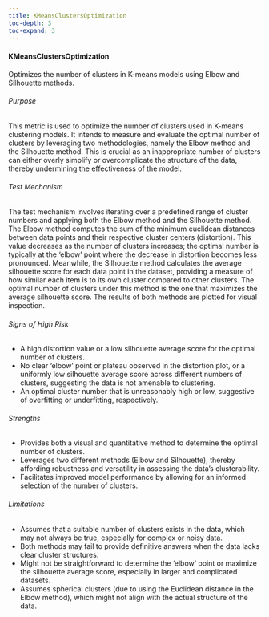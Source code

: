 ```yaml
---
title: KMeansClustersOptimization
toc-depth: 3
toc-expand: 3
---
```







 
#### KMeansClustersOptimization

Optimizes the number of clusters in K-means models using Elbow and Silhouette methods.

###### Purpose

This metric is used to optimize the number of clusters used in K-means clustering models. It intends to measure and
evaluate the optimal number of clusters by leveraging two methodologies, namely the Elbow method and the Silhouette
method. This is crucial as an inappropriate number of clusters can either overly simplify or overcomplicate the
structure of the data, thereby undermining the effectiveness of the model.

###### Test Mechanism

The test mechanism involves iterating over a predefined range of cluster numbers and applying both the Elbow method
and the Silhouette method. The Elbow method computes the sum of the minimum euclidean distances between data points
and their respective cluster centers (distortion). This value decreases as the number of clusters increases; the
optimal number is typically at the 'elbow' point where the decrease in distortion becomes less pronounced.
Meanwhile, the Silhouette method calculates the average silhouette score for each data point in the dataset,
providing a measure of how similar each item is to its own cluster compared to other clusters. The optimal number
of clusters under this method is the one that maximizes the average silhouette score. The results of both methods
are plotted for visual inspection.

###### Signs of High Risk

- A high distortion value or a low silhouette average score for the optimal number of clusters.
- No clear 'elbow' point or plateau observed in the distortion plot, or a uniformly low silhouette average score
across different numbers of clusters, suggesting the data is not amenable to clustering.
- An optimal cluster number that is unreasonably high or low, suggestive of overfitting or underfitting,
respectively.

###### Strengths

- Provides both a visual and quantitative method to determine the optimal number of clusters.
- Leverages two different methods (Elbow and Silhouette), thereby affording robustness and versatility in assessing
the data's clusterability.
- Facilitates improved model performance by allowing for an informed selection of the number of clusters.

###### Limitations

- Assumes that a suitable number of clusters exists in the data, which may not always be true, especially for
complex or noisy data.
- Both methods may fail to provide definitive answers when the data lacks clear cluster structures.
- Might not be straightforward to determine the 'elbow' point or maximize the silhouette average score, especially
in larger and complicated datasets.
- Assumes spherical clusters (due to using the Euclidean distance in the Elbow method), which might not align with
the actual structure of the data.




 
